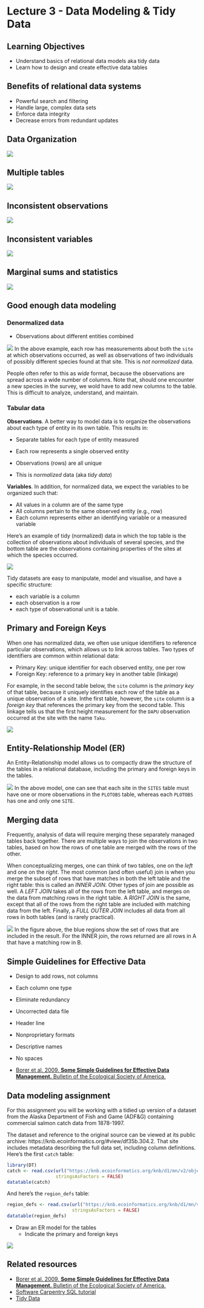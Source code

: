 # Lecture 3 - Data Modeling & Tidy Data

## Learning Objectives

- Understand basics of relational data models aka tidy data
- Learn how to design and create effective data tables

## Benefits of relational data systems

- Powerful search and filtering
- Handle large, complex data sets
- Enforce data integrity
- Decrease errors from redundant updates

## Data Organization

![](images/excel-org-01.png)

## Multiple tables

![](images/excel-org-02.png)

## Inconsistent observations

![](images/excel-org-03.png)

## Inconsistent variables

![](images/excel-org-04.png)

## Marginal sums and statistics

![](images/excel-org-05.png)

## Good enough data modeling

### Denormalized data

- Observations about different entities combined

![](images/table-denorm.png)
In the above example, each row has measurements about both the `site` at which observations
occurred, as well as observations of two individuals of possibly different species
found at that site.  This is *not normalized* data.

People often refer to this as *wide* format, because the observations are spread across a
wide number of columns.  Note that, should one encounter a new species in the survey, we
wold have to add new columns to the table.  This is difficult to analyze, understand, and
maintain.

### Tabular data

__Observations__. A better way to model data is to organize the observations about each type of entity in its own table.  This results in:

- Separate tables for each type of entity measured
- Each row represents a single observed entity
- Observations (rows) are all unique

- This is *normalized* data (aka *tidy data*)

__Variables__. In addition, for normalized data, we expect the variables to be organized such that:

- All values in a column are of the same type
- All columns pertain to the same observed entity (e.g., row)
- Each column represents either an identifying variable or a measured variable

Here's an example of tidy (normalized) data in which the top table is the collection
of observations about individuals of several species, and the bottom table are the
observations containing properties of the sites at which the species occurred.

![](images/tables-norm.png)


Tidy datasets are easy to manipulate, model and visualise, and have a specific structure:

- each variable is a column
- each observation is a row
- each type of observational unit is a table.

## Primary and Foreign Keys

When one has normalized data, we often use unique identifiers to reference
particular observations, which allows us to link across tables.  Two types of
identifiers are common within relational data:

- Primary Key: unique identifier for each observed entity, one per row
- Foreign Key: reference to a primary key in another table (linkage)

For example, in the second table below, the `site` column is the *primary key* 
of that table, because it uniquely identifies each row of the table as a unique
observation of a site.  Inthe first table, however, the `site` column is a 
*foreign key* that references the primary key from the second table.  This linkage
tells us that the first height measurement for the `DAPU` observation occurred
at the site with the name `Taku`.

![](images/tables-keys.png)

## Entity-Relationship Model (ER)

An Entity-Relationship model allows us to compactly draw the structure of the
tables in a relational database, including the primary and foreign keys in the tables.

![](images/plotobs-diagram.png)
In the above model, one can see that each site in the `SITES` table must have one
or more observations in the `PLOTOBS` table, whereas each `PLOTOBS` has one and 
only one `SITE`.

## Merging data

Frequently, analysis of data will require merging these separately managed tables
back together.  There are multiple ways to join the observations in two tables, based
on how the rows of one table are merged with the rows of the other.

When conceptualizing merges, one can think of two tables, one on the *left* and
one on the *right*. The most common (and often useful) join is when you merge the subset 
of rows that have matches in both the left table and the right table: 
this is called an *INNER JOIN*.  Other types of join are possible as well. 
A *LEFT JOIN* takes all of the rows from the left table, and merges on the data from matching rows in the right table.  A *RIGHT JOIN* is the same, except that all of the rows from the right table are included with matching data from the left. Finally, a *FULL OUTER JOIN* includes all data from all rows in both tables (and is rarely practical).

![](images/sql-joins.png)
In the figure above, the blue regions show the set of rows that are included in the result.
For the INNER join, the rows returned are all rows in A that have a matching row in B.

## Simple Guidelines for Effective Data

- Design to add rows, not columns
- Each column one type
- Eliminate redundancy
- Uncorrected data file
- Header line
- Nonproprietary formats
- Descriptive names
- No spaces

- [Borer et al. 2009. **Some Simple Guidelines for Effective Data Management.** Bulletin of the Ecological Society of America.](http://matt.magisa.org/pubs/borer-esa-2009.pdf)

## Data modeling assignment

For this assignment you will be working with a tidied up version of a dataset from the Alaska Department of Fish and Game (ADF&G) containing commercial salmon catch data from 1878-1997.

The dataset and reference to the original source can be viewed at its public archive: https://knb.ecoinformatics.org/#view/df35b.304.2.
That site includes metadata describing the full data set, including column definitions.  Here's the first `catch` table:

```r
library(DT)
catch <- read.csv(url("https://knb.ecoinformatics.org/knb/d1/mn/v2/object/df35b.302.1", method = "libcurl"),
                  stringsAsFactors = FALSE)
datatable(catch)
```

And here's the `region_defs` table:
```r
region_defs <- read.csv(url("https://knb.ecoinformatics.org/knb/d1/mn/v2/object/df35b.303.1", method = "libcurl"),
                        stringsAsFactors = FALSE)
datatable(region_defs)
```

- Draw an ER model for the tables
  - Indicate the primary and foreign keys

![](images/ERD_Relationship_Symbols_Quick_Reference-1.png)

## Related resources

- [Borer et al. 2009. **Some Simple Guidelines for Effective Data Management.** Bulletin of the Ecological Society of America.](http://matt.magisa.org/pubs/borer-esa-2009.pdf)
- [Software Carpentry SQL tutorial](https://swcarpentry.github.io/sql-novice-survey/)
- [Tidy Data](http://vita.had.co.nz/papers/tidy-data.pdf)


